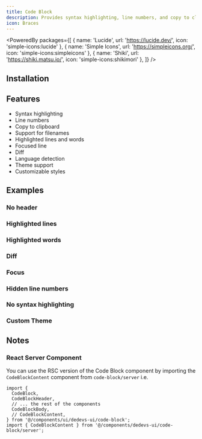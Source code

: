 ```yaml
---
title: Code Block
description: Provides syntax highlighting, line numbers, and copy to clipboard functionality for code blocks.
icon: Braces
---
```


<PoweredBy packages={[
  { name: 'Lucide', url: 'https://lucide.dev/', icon: 'simple-icons:lucide' },
  { name: 'Simple Icons', url: 'https://simpleicons.org/', icon: 'simple-icons:simpleicons' },
  { name: 'Shiki', url: 'https://shiki.matsu.io/', icon: 'simple-icons:shikimori' },
]} />

<Preview path="code-block" />

## Installation

<Installer packageName="code-block" />

## Features

- Syntax highlighting
- Line numbers
- Copy to clipboard
- Support for filenames
- Highlighted lines and words
- Focused line
- Diff
- Language detection
- Theme support
- Customizable styles

## Examples

### No header

<Preview path="code-block-headless" />

### Highlighted lines

<Preview path="code-block-highlight-line" />

### Highlighted words

<Preview path="code-block-highlight-word" />

### Diff

<Preview path="code-block-diff" />

### Focus

<Preview path="code-block-focus" />

### Hidden line numbers

<Preview path="code-block-numberless" />

### No syntax highlighting

<Preview path="code-block-no-highlighting" />

### Custom Theme

<Preview path="code-block-theme" />

## Notes

### React Server Component

You can use the RSC version of the Code Block component by importing the `CodeBlockContent` component from `code-block/server` i.e.

```tsx
import {
  CodeBlock,
  CodeBlockHeader,
  // ... the rest of the components
  CodeBlockBody,
  // CodeBlockContent,
} from '@/components/ui/dedevs-ui/code-block';
import { CodeBlockContent } from '@/components/dedevs-ui/code-block/server';
```

